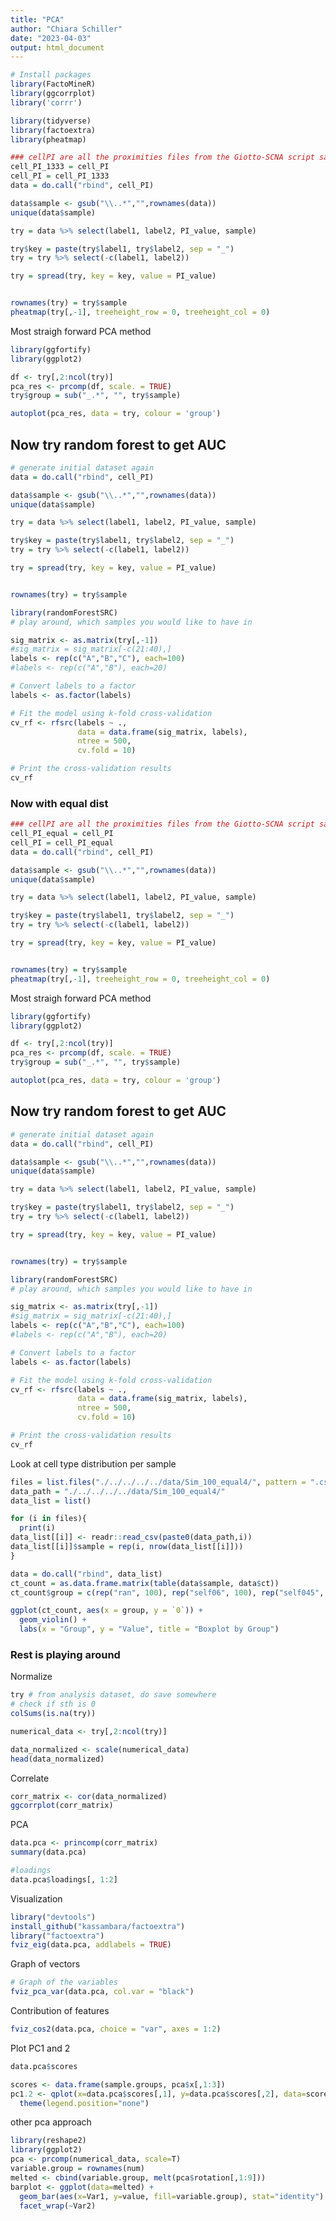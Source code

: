 ```yaml
---
title: "PCA"
author: "Chiara Schiller"
date: "2023-04-03"
output: html_document
---
```

```r
# Install packages
library(FactoMineR)
library(ggcorrplot)
library('corrr')
```

```r
library(tidyverse)
library(factoextra)
library(pheatmap)

### cellPI are all the proximities files from the Giotto-SCNA script saved in output of Giotto
cell_PI_1333 = cell_PI
cell_PI = cell_PI_1333
data = do.call("rbind", cell_PI)

data$sample <- gsub("\\..*","",rownames(data))
unique(data$sample)

try = data %>% select(label1, label2, PI_value, sample)

try$key = paste(try$label1, try$label2, sep = "_")
try = try %>% select(-c(label1, label2))

try = spread(try, key = key, value = PI_value)


rownames(try) = try$sample
pheatmap(try[,-1], treeheight_row = 0, treeheight_col = 0)
```
Most straigh forward PCA method


```r
library(ggfortify)
library(ggplot2)

df <- try[,2:ncol(try)]
pca_res <- prcomp(df, scale. = TRUE)
try$group = sub("_.*", "", try$sample)

autoplot(pca_res, data = try, colour = 'group')

```
## Now try random forest to get AUC

```r
# generate initial dataset again
data = do.call("rbind", cell_PI)

data$sample <- gsub("\\..*","",rownames(data))
unique(data$sample)

try = data %>% select(label1, label2, PI_value, sample)

try$key = paste(try$label1, try$label2, sep = "_")
try = try %>% select(-c(label1, label2))

try = spread(try, key = key, value = PI_value)


rownames(try) = try$sample

library(randomForestSRC)
# play around, which samples you would like to have in

sig_matrix <- as.matrix(try[,-1])
#sig_matrix = sig_matrix[-c(21:40),]
labels <- rep(c("A","B","C"), each=100)
#labels <- rep(c("A","B"), each=20)

# Convert labels to a factor
labels <- as.factor(labels)

# Fit the model using k-fold cross-validation
cv_rf <- rfsrc(labels ~ ., 
               data = data.frame(sig_matrix, labels), 
               ntree = 500, 
               cv.fold = 10)

# Print the cross-validation results
cv_rf
```
### Now with equal dist
```r
### cellPI are all the proximities files from the Giotto-SCNA script saved in output of Giotto
cell_PI_equal = cell_PI
cell_PI = cell_PI_equal
data = do.call("rbind", cell_PI)

data$sample <- gsub("\\..*","",rownames(data))
unique(data$sample)

try = data %>% select(label1, label2, PI_value, sample)

try$key = paste(try$label1, try$label2, sep = "_")
try = try %>% select(-c(label1, label2))

try = spread(try, key = key, value = PI_value)


rownames(try) = try$sample
pheatmap(try[,-1], treeheight_row = 0, treeheight_col = 0)
```
Most straigh forward PCA method


```r
library(ggfortify)
library(ggplot2)

df <- try[,2:ncol(try)]
pca_res <- prcomp(df, scale. = TRUE)
try$group = sub("_.*", "", try$sample)

autoplot(pca_res, data = try, colour = 'group')

```
## Now try random forest to get AUC

```r
# generate initial dataset again
data = do.call("rbind", cell_PI)

data$sample <- gsub("\\..*","",rownames(data))
unique(data$sample)

try = data %>% select(label1, label2, PI_value, sample)

try$key = paste(try$label1, try$label2, sep = "_")
try = try %>% select(-c(label1, label2))

try = spread(try, key = key, value = PI_value)


rownames(try) = try$sample

library(randomForestSRC)
# play around, which samples you would like to have in

sig_matrix <- as.matrix(try[,-1])
#sig_matrix = sig_matrix[-c(21:40),]
labels <- rep(c("A","B","C"), each=100)
#labels <- rep(c("A","B"), each=20)

# Convert labels to a factor
labels <- as.factor(labels)

# Fit the model using k-fold cross-validation
cv_rf <- rfsrc(labels ~ ., 
               data = data.frame(sig_matrix, labels), 
               ntree = 500, 
               cv.fold = 10)

# Print the cross-validation results
cv_rf
```
Look at cell type distribution per sample
```r
files = list.files("./../../../../data/Sim_100_equal4/", pattern = ".csv")
data_path = "./../../../../data/Sim_100_equal4/"
data_list = list()

for (i in files){
  print(i)
data_list[[i]] <- readr::read_csv(paste0(data_path,i))
data_list[[i]]$sample = rep(i, nrow(data_list[[i]]))
}

data = do.call("rbind", data_list)
ct_count = as.data.frame.matrix(table(data$sample, data$ct))
ct_count$group = c(rep("ran", 100), rep("self06", 100), rep("self045", 100))

ggplot(ct_count, aes(x = group, y = `0`)) + 
  geom_violin() +
  labs(x = "Group", y = "Value", title = "Boxplot by Group")
```


### Rest is playing around

Normalize
```r
try # from analysis dataset, do save somewhere
# check if sth is 0
colSums(is.na(try))

numerical_data <- try[,2:ncol(try)]

data_normalized <- scale(numerical_data)
head(data_normalized)
```
Correlate
```r
corr_matrix <- cor(data_normalized)
ggcorrplot(corr_matrix)
```
PCA
```r
data.pca <- princomp(corr_matrix)
summary(data.pca)

#loadings
data.pca$loadings[, 1:2]
```
Visualization
```r
library("devtools")
install_github("kassambara/factoextra")
library("factoextra")
fviz_eig(data.pca, addlabels = TRUE)
```
Graph of vectors
```r
# Graph of the variables
fviz_pca_var(data.pca, col.var = "black")
```
Contribution of features
```r
fviz_cos2(data.pca, choice = "var", axes = 1:2)
```

Plot PC1 and 2
```r
data.pca$scores

scores <- data.frame(sample.groups, pca$x[,1:3])
pc1.2 <- qplot(x=data.pca$scores[,1], y=data.pca$scores[,2], data=scores, colour=factor(sample.groups)) +
  theme(legend.position="none")

```

other pca approach
```r
library(reshape2)
library(ggplot2)
pca <- prcomp(numerical_data, scale=T)
variable.group = rownames(num)
melted <- cbind(variable.group, melt(pca$rotation[,1:9]))
barplot <- ggplot(data=melted) +
  geom_bar(aes(x=Var1, y=value, fill=variable.group), stat="identity") +
  facet_wrap(~Var2)
```








